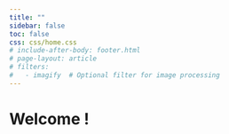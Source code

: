 ```yaml
---
title: ""
sidebar: false
toc: false
css: css/home.css
# include-after-body: footer.html
# page-layout: article
# filters:
#   - imagify  # Optional filter for image processing 
---
```


# Welcome !
